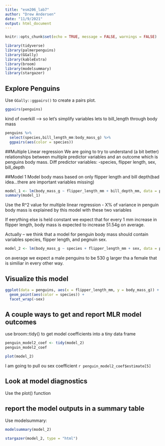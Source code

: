 ```yaml
---
title: "esm206_lab7"
author: "Drew Andersen"
date: "11/9/2021"
output: html_document
---
```


```r
knitr::opts_chunk$set(echo = TRUE, message = FALSE, warnings = FALSE)

library(tidyverse)
library(palmerpenguins)
library(GGally)
library(kableExtra)
library(broom)
library(modelsummary)
library(stargazer)
```

## Explore Penguins
Use `GGally::ggpairs()` to create a pairs plot. 

```r
ggpairs(penguins) 
```
kind of overkill --> so let's simplify variables
lets to bill_length through body mass
```r
penguins %>% 
  select(species,bill_length_mm:body_mass_g) %>% 
  ggpairs(aes(color = species))
```

##Multiple Linear regression 
We are going to try to understand (a bit better) relationships between multiple predictor variables and an outcome which is penguins body mass.
Diff predictor variables:
-species, flipper length, sex, bill_depth 

##Model 1
Model body mass based on only flipper length and bill depth(bad idea...there are important variables missing)

```r
model_1 <- lm(body_mass_g ~ flipper_length_mm + bill_depth_mm, data = penguins)
summary(model_1)
```

Use the R^2 value for multiple linear regression
  - X% of variance in penguin body mass is explained by this model with these two variables 
  
If eerything else is held constant we expect that for every 1 mm increase in flipper length, body mass is expected to increase 51.54g on average. 

Actually -- we think that a model for penguin body mass should contain variables species, flipper length, and pegnuin sex.
```r
model_2 <- lm(body_mass_g ~ species + flipper_length_mm + sex, data = penguins)
```

on average we expect a male penguins to be 530 g larger tha a female that is similiar in every other way. 

## Visualize this model
```r
ggplot(data = penguins, aes(x = flipper_length_mm, y = body_mass_g)) +
  geom_point(aes(color = species)) +
  facet_wrap(~sex)
```
## A couple ways to get and report MLR model outcomes
use broom::tidy() to get model coefficients into a tiny data frame 
```r
penguin_model2_coef <- tidy(model_2)
penguin_model2_coef

plot(model_2)
```
I am going to pull ou sex coefficient `r penguin_model2_coef$estimate[5]`

## Look at model diagnostics 

Use the plot() function

## report the model outputs in a summary table 

Use modelsummary:
```r
modelsummary(model_2)
```
```r
stargazer(model_2, type = "html")
```

